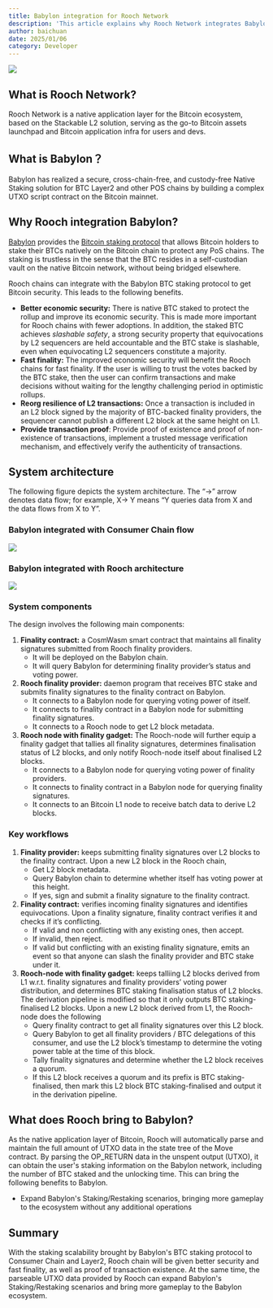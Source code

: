 ```yaml
---
title: Babylon integration for Rooch Network
description: 'This article explains why Rooch Network integrates Babylon and the benefits it brings, detailing the system architecture and key workflows, and discussing the scalability Rooch brings to Babylon.'
author: baichuan
date: 2025/01/06
category: Developer
---
```



<PostHeader />

![](/blog/babylon-integration.jpg)

## What is Rooch Network?
Rooch Network is a native application layer for the Bitcoin ecosystem, based on the Stackable L2 solution, serving as the go-to Bitcoin assets launchpad and Bitcoin application infra for users and devs.

## What is Babylon？
Babylon has realized a secure, cross-chain-free, and custody-free Native Staking solution for BTC Layer2 and other POS chains by building a complex UTXO script contract on the Bitcoin mainnet.

## Why Rooch integration Babylon?
[Babylon](https://github.com/babylonlabs-io) provides the [Bitcoin staking protocol](https://docs.babylonlabs.io/assets/files/btc_staking_litepaper-32bfea0c243773f0bfac63e148387aef.pdf) that allows Bitcoin holders to stake their BTCs natively on the Bitcoin chain to protect any PoS chains. The staking is trustless in the sense that the BTC resides in a self-custodian vault on the native Bitcoin network, without being bridged elsewhere.

Rooch chains can integrate with the Babylon BTC staking protocol to get Bitcoin security. This leads to the following benefits.

- **Better economic security:** There is native BTC staked to protect the rollup and improve its economic security. This is made more important for Rooch chains with fewer adoptions. In addition, the staked BTC achieves *slashable safety*, a strong security property that equivocations by L2 sequencers are held accountable and the BTC stake is slashable, even when equivocating L2 sequencers constitute a majority.
- **Fast finality:** The improved economic security will benefit the Rooch chains for fast finality. If the user is willing to trust the votes backed by the BTC stake, then the user can confirm transactions and make decisions without waiting for the lengthy challenging period in optimistic rollups.
- **Reorg resilience of L2 transactions:** Once a transaction is included in an L2 block signed by the majority of BTC-backed finality providers, the sequencer cannot publish a different L2 block at the same height on L1.
- **Provide transaction proof**: Provide proof of existence and proof of non-existence of transactions, implement a trusted message verification mechanism, and effectively verify the authenticity of transactions.

## System architecture
The following figure depicts the system architecture. The “→” arrow denotes data flow; for example, X→ Y means “Y queries data from X and the data flows from X to Y”.

### Babylon integrated with Consumer Chain flow
![](/blog/babylon-integration-for-rooch-network/babylon-integration-consumer-chain.jpeg)

### Babylon integrated with Rooch architecture
![](/blog/babylon-integration-for-rooch-network/babylon-integration-for-rooch.png)

### System components

The design involves the following main components:

1. **Finality contract:** a CosmWasm smart contract that maintains all finality signatures submitted from Rooch finality providers.
    - It will be deployed on the Babylon chain.
    - It will query Babylon for determining finality provider’s status and voting power.
2. **Rooch finality provider:** daemon program that receives BTC stake and submits finality signatures to the finality contract on Babylon.
    - It connects to a Babylon node for querying voting power of itself.
    - It connects to finality contract in a Babylon node for submitting finality signatures.
    - It connects to a Rooch node to get L2 block metadata.
3. **Rooch node with finality gadget:** The Rooch-node will further equip a finality gadget that tallies all finality signatures, determines finalisation status of L2 blocks, and only notify Rooch-node itself about finalised L2 blocks.
    - It connects to a Babylon node for querying voting power of finality providers.
    - It connects to finality contract in a Babylon node for querying finality signatures.
    - It connects to an Bitcoin L1 node to receive batch data to derive L2 blocks.

### Key workflows

1. **Finality provider:** keeps submitting finality signatures over L2 blocks to the finality contract.
    Upon a new L2 block in the Rooch chain,
    - Get L2 block metadata.
    - Query Babylon chain to determine whether itself has voting power at this height.
    - If yes, sign and submit a finality signature to the finality contract.
2. **Finality contract:** verifies incoming finality signatures and identifies equivocations.
    Upon a finality signature, finality contract verifies it and checks if it’s conflicting.
    - If valid and non conflicting with any existing ones, then accept.
    - If invalid, then reject.
    - If valid but conflicting with an existing finality signature, emits an event so that anyone can slash the finality provider and BTC stake under it.
3. **Rooch-node with finality gadget:** keeps talliing L2 blocks derived from L1 w.r.t. finality signatures and finality providers’ voting power distribution, and determines BTC staking finalisation status of L2 blocks. The derivation pipeline is modified so that it only outputs BTC staking-finalised L2 blocks.
    Upon a new L2 block derived from L1, the Rooch-node does the following
    - Query finality contract to get all finality signatures over this L2 block.
    - Query Babylon to get all finality providers / BTC delegations of this consumer, and use the L2 block’s timestamp to determine the voting power table at the time of this block.
    - Tally finality signatures and determine whether the L2 block receives a quorum.
    - If this L2 block receives a quorum and its prefix is BTC staking-finalised, then mark this L2 block BTC staking-finalised and output it in the derivation pipeline.

## What does Rooch bring to Babylon?

As the native application layer of Bitcoin, Rooch will automatically parse and maintain the full amount of UTXO data in the state tree of the Move contract. By parsing the OP_RETURN data in the unspent output (UTXO), it can obtain the user's staking information on the Babylon network, including the number of BTC staked and the unlocking time. This can bring the following benefits to Babylon.

- Expand Babylon's Staking/Restaking scenarios, bringing more gameplay to the ecosystem without any additional operations

## Summary

With the staking scalability brought by Babylon's BTC staking protocol to Consumer Chain and Layer2, Rooch chain will be given better security and fast finality, as well as proof of transaction existence. At the same time, the parseable UTXO data provided by Rooch can expand Babylon's Staking/Restaking scenarios and bring more gameplay to the Babylon ecosystem.
